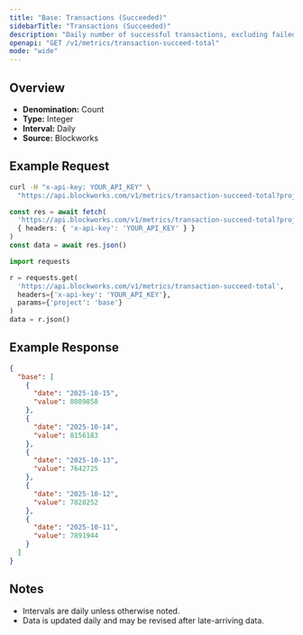 ```yaml
---
title: "Base: Transactions (Succeeded)"
sidebarTitle: "Transactions (Succeeded)"
description: "Daily number of successful transactions, excluding failed transactions."
openapi: "GET /v1/metrics/transaction-succeed-total"
mode: "wide"
---
```


## Overview

- **Denomination:** Count
- **Type:** Integer
- **Interval:** Daily
- **Source:** Blockworks

## Example Request

<CodeGroup>

```bash cURL
curl -H "x-api-key: YOUR_API_KEY" \
  "https://api.blockworks.com/v1/metrics/transaction-succeed-total?project=base"
```

```typescript TypeScript
const res = await fetch(
  'https://api.blockworks.com/v1/metrics/transaction-succeed-total?project=base',
  { headers: { 'x-api-key': 'YOUR_API_KEY' } }
)
const data = await res.json()
```

```python Python
import requests

r = requests.get(
  'https://api.blockworks.com/v1/metrics/transaction-succeed-total',
  headers={'x-api-key': 'YOUR_API_KEY'},
  params={'project': 'base'}
)
data = r.json()
```

</CodeGroup>

## Example Response

```json
{
  "base": [
    {
      "date": "2025-10-15",
      "value": 8089858
    },
    {
      "date": "2025-10-14",
      "value": 8156183
    },
    {
      "date": "2025-10-13",
      "value": 7642725
    },
    {
      "date": "2025-10-12",
      "value": 7828252
    },
    {
      "date": "2025-10-11",
      "value": 7891944
    }
  ]
}
```

## Notes
- Intervals are daily unless otherwise noted.
- Data is updated daily and may be revised after late-arriving data.